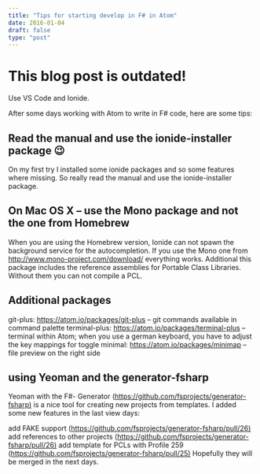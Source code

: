 ```yaml
---
title: "Tips for starting develop in F# in Atom"
date: 2016-01-04
draft: false
type: "post"
---
```


# This blog post is outdated!

Use VS Code and Ionide.




After some days working with Atom to write in F# code, here are some tips:

## Read the manual and use the ionide-installer package 😉

On my first try I installed some ionide packages and so some features where missing. So really read the manual and use the ionide-installer package.

## On Mac OS X – use the Mono package and not the one from Homebrew

When you are using the Homebrew version, Ionide can not spawn the background service for the autocompletion.
If you use the Mono one from <http://www.mono-project.com/download/> everything works.
Additional this package includes the reference assemblies for Portable Class Libraries. Without them you can not compile a PCL.

## Additional packages

git-plus: <https://atom.io/packages/git-plus> – git commands available in command palette
terminal-plus: <https://atom.io/packages/terminal-plus> – terminal within Atom; when you use a german keyboard, you have to adjust the key mappings for toggle
minimal: <https://atom.io/packages/minimap> – file preview on the right side

## using Yeoman and the generator-fsharp

Yeoman with the F#- Generator (<https://github.com/fsprojects/generator-fsharp)> is a nice tool for creating new projects from templates.
I added some new features in the last view days:

add FAKE support (<https://github.com/fsprojects/generator-fsharp/pull/26)>
add references to other projects (<https://github.com/fsprojects/generator-fsharp/pull/26)>
add template for PCLs with Profile 259 (<https://github.com/fsprojects/generator-fsharp/pull/25)>
Hopefully they will be merged in the next days.
